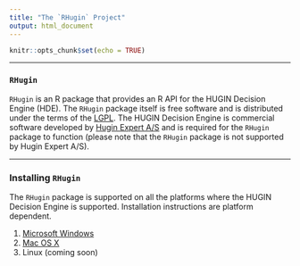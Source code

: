 ```yaml
---
title: "The `RHugin` Project"
output: html_document
---
```


```r
knitr::opts_chunk$set(echo = TRUE)
```


***

### `RHugin`

`RHugin` is an R package that provides an R API for the HUGIN Decision Engine (HDE). The `RHugin` package itself is free software and is distributed under the terms of the [LGPL](https://www.gnu.org/licenses/old-licenses/lgpl-2.1.en.html). The HUGIN Decision Engine is commercial software developed by [Hugin Expert A/S](http://www.hugin.com/) and is required for the `RHugin` package to function (please note that the `RHugin` package is not supported by Hugin Expert A/S).


***

### Installing `RHugin`
             
The `RHugin` package is supported on all the platforms where the HUGIN Decision Engine is supported. Installation instructions are platform dependent.

1. [Microsoft Windows](InstallingRHuginWindows.html)
2. [Mac OS X](InstallingRHuginMacOSX.html)
3. Linux (coming soon)




